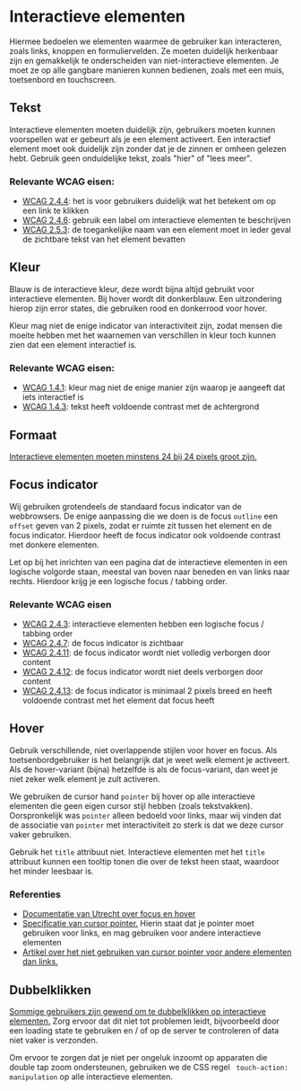 
<Meta title="Docs/Designrichtlijnen/Interactieve elementen" />

# Interactieve elementen

Hiermee bedoelen we elementen waarmee de gebruiker kan interacteren, zoals links, knoppen en formuliervelden. Ze moeten duidelijk herkenbaar zijn en gemakkelijk te onderscheiden van niet-interactieve elementen. Je moet ze op alle gangbare manieren kunnen bedienen, zoals met een muis, toetsenbord en touchscreen.

## Tekst

Interactieve elementen moeten duidelijk zijn, gebruikers moeten kunnen voorspellen wat er gebeurt als je een element activeert. Een interactief element moet ook duidelijk zijn zonder dat je de zinnen er omheen gelezen hebt. Gebruik geen onduidelijke tekst, zoals "hier" of "lees meer".

### Relevante WCAG eisen:

- [WCAG 2.4.4](https://www.w3.org/TR/WCAG22/#link-purpose-in-context): het is voor gebruikers duidelijk wat het betekent om op een link te klikken
- [WCAG 2.4.6](https://www.w3.org/TR/WCAG22/#headings-and-labels): gebruik een label om interactieve elementen te beschrijven
- [WCAG 2.5.3](https://www.w3.org/TR/WCAG22/#label-in-name): de toegankelijke naam van een element moet in ieder geval de zichtbare tekst van het element bevatten

## Kleur

Blauw is de interactieve kleur, deze wordt bijna altijd gebruikt voor interactieve elementen. Bij hover wordt dit donkerblauw. Een uitzondering hierop zijn error states, die gebruiken rood en donkerrood voor hover.

Kleur mag niet de enige indicator van interactiviteit zijn, zodat mensen die moeite hebben met het waarnemen van verschillen in kleur toch kunnen zien dat een element interactief is.

### Relevante WCAG eisen:

- [WCAG 1.4.1](https://www.w3.org/TR/WCAG22/#use-of-color): kleur mag niet de enige manier zijn waarop je aangeeft dat iets interactief is
- [WCAG 1.4.3](https://www.w3.org/TR/WCAG21/#contrast-minimum): tekst heeft voldoende contrast met de achtergrond

## Formaat

[Interactieve elementen moeten minstens 24 bij 24 pixels groot zijn.](https://www.w3.org/WAI/WCAG22/Understanding/target-size-minimum.html)

## Focus indicator

Wij gebruiken grotendeels de standaard focus indicator van de webbrowsers. De enige aanpassing die we doen is de focus `outline` een `offset` geven van 2 pixels, zodat er ruimte zit tussen het element en de focus indicator. Hierdoor heeft de focus indicator ook voldoende contrast met donkere elementen.

Let op bij het inrichten van een pagina dat de interactieve elementen in een logische volgorde staan, meestal van boven naar beneden en van links naar rechts. Hierdoor krijg je een logische focus / tabbing order.

### Relevante WCAG eisen

- [WCAG 2.4.3](https://www.w3.org/TR/WCAG22/#focus-order): interactieve elementen hebben een logische focus / tabbing order
- [WCAG 2.4.7](https://www.w3.org/TR/WCAG22/#focus-visible): de focus indicator is zichtbaar
- [WCAG 2.4.11](https://www.w3.org/TR/WCAG22/#focus-not-obscured-minimum): de focus indicator wordt niet volledig verborgen door content
- [WCAG 2.4.12](https://www.w3.org/TR/WCAG22/#focus-not-obscured-enhanced): de focus indicator wordt niet deels verborgen door content
- [WCAG 2.4.13](https://www.w3.org/TR/WCAG22/#focus-appearance): de focus indicator is minimaal 2 pixels breed en heeft voldoende contrast met het element dat focus heeft

## Hover

Gebruik verschillende, niet overlappende stijlen voor hover en focus. Als toetsenbordgebruiker is het belangrijk dat je weet welk element je activeert. Als de hover-variant (bijna) hetzelfde is als de focus-variant, dan weet je niet zeker welk element je zult activeren.

We gebruiken de cursor hand `pointer` bij hover op alle interactieve elementen die geen eigen cursor stijl hebben (zoals tekstvakken). Oorspronkelijk was `pointer` alleen bedoeld voor links, maar wij vinden dat de associatie van `pointer` met interactiviteit zo sterk is dat we deze cursor vaker gebruiken.

Gebruik het `title` attribuut niet. Interactieve elementen met het `title` attribuut kunnen een tooltip tonen die over de tekst heen staat, waardoor het minder leesbaar is.

### Referenties

- [Documentatie van Utrecht over focus en hover](https://nl-design-system.github.io/utrecht/storybook/?path=/docs/css-link--docs)
- [Specificatie van cursor pointer.](https://www.w3.org/TR/css-ui-4/#valdef-cursor-pointer) Hierin staat dat je pointer moet gebruiken voor links, en mag gebruiken voor andere interactieve elementen
- [Artikel over het niet gebruiken van cursor pointer voor andere elementen dan links.](https://medium.com/simple-human/buttons-shouldnt-have-a-hand-cursor-b11e99ca374b)

## Dubbelklikken

[Sommige gebruikers zijn gewend om te dubbelklikken op interactieve elementen.](https://design-system.service.gov.uk/components/button/#stop-users-from-accidentally-sending-information-more-than-once) Zorg ervoor dat dit niet tot problemen leidt, bijvoorbeeld door een loading state te gebruiken en / of op de server te controleren of data niet vaker is verzonden.

Om ervoor te zorgen dat je niet per ongeluk inzoomt op apparaten die double tap zoom ondersteunen, gebruiken we de CSS regel ` touch-action: manipulation` op alle interactieve elementen.
